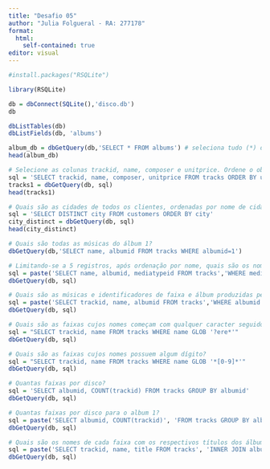 ---
title: "Desafio 05"
author: "Julia Folgueral - RA: 277178"
format: 
  html: 
    self-contained: true
editor: visual
---

```{r}
#install.packages("RSQLite")
```

```{r}
library(RSQLite)
```

```{r}
db = dbConnect(SQLite(),'disco.db')
db
```

```{r}
dbListTables(db)
dbListFields(db, 'albums')
```

```{r}
album_db = dbGetQuery(db,'SELECT * FROM albums') # seleciona tudo (*) da tabela albums 
head(album_db)
```

```{r}
# Selecione as colunas trackid, name, composer e unitprice. Ordene o objeto resultante por unitprice. 
sql = 'SELECT trackid, name, composer, unitprice FROM tracks ORDER BY unitprice'
tracks1 = dbGetQuery(db, sql)
head(tracks1)
```

```{r}
# Quais são as cidades de todos os clientes, ordenadas por nome de cidade?
sql = 'SELECT DISTINCT city FROM customers ORDER BY city'
city_distinct = dbGetQuery(db, sql)
head(city_distinct)

```

```{r}
# Quais são todas as músicas do álbum 1?
dbGetQuery(db,'SELECT name, albumid FROM tracks WHERE albumid=1')
```

```{r}
# Limitando-se a 5 registros, após ordenação por nome, quais são os nomes, ID de álbum e ID de mídia de músicas com mídias de tipo 1 ou 2?
sql = paste('SELECT name, albumid, mediatypeid FROM tracks','WHERE mediatypeid IN (1, 2)', 'ORDER BY name LIMIT 5')
dbGetQuery(db, sql)

```

```{r}
# Quais são as músicas e identificadores de faixa e álbum produzidas pelo artista que identificador 12?
sql = paste('SELECT trackid, name, albumid FROM tracks','WHERE albumid IN','(SELECT albumid FROM albums WHERE artistid==12)')
dbGetQuery(db, sql)

```

```{r}
# Quais são as faixas cujos nomes começam com qualquer caracter seguido de 'ere' e terminam com qualquer expressão?
sql = "SELECT trackid, name FROM tracks WHERE name GLOB '?ere*'"
dbGetQuery(db, sql)

```

```{r}
# Quais são as faixas cujos nomes possuem algum dígito?
sql = "SELECT trackid, name FROM tracks WHERE name GLOB '*[0-9]*'"
dbGetQuery(db, sql)
```

```{r}
# Quantas faixas por disco?
sql = 'SELECT albumid, COUNT(trackid) FROM tracks GROUP BY albumid'
dbGetQuery(db, sql)
```

```{r}
# Quantas faixas por disco para o album 1?
sql = paste('SELECT albumid, COUNT(trackid)', 'FROM tracks GROUP BY albumid', 'HAVING albumid=1')
dbGetQuery(db, sql)
```

```{r}
# Quais são os nomes de cada faixa com os respectivos títulos dos álbums?
sql = paste('SELECT trackid, name, title FROM tracks', 'INNER JOIN albums ON albums.albumid=tracks.albumid')
dbGetQuery(db, sql)
```
